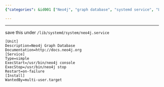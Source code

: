 ```yaml
---
{"categories": &id001 ["Neo4j", "graph database", "systemd service", "Linux", "installation guide", "configuration file", "tutorial"], "category": "Installation", "date": "2023-01-05 00:03:35", "description": "This instruction offers a configuration file to simplify the installation and management of Neo4j, a graph database, as a systemd service on Linux-based systems.", "tags": *id001, "title": "Install Neo4J As Systemd Service"}

---
```


------

save this under `/lib/systemd/system/neo4j.service`

```config
[Unit]
Description=Neo4j Graph Database
Documentation=http://docs.neo4j.org
[Service]
Type=simple
ExecStart=/usr/bin/neo4j console
ExecStop=/usr/bin/neo4j stop
Restart=on-failure
[Install]
WantedBy=multi-user.target

```

